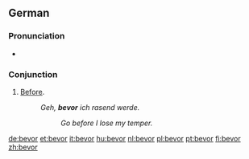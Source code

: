 ==German==

===Pronunciation===
* {{IPA|/bəˈfɔɐ/|lang=de}}

===Conjunction===
{{head|de|conjunction}}

# [[before|Before]].
#: ''Geh, '''bevor''' ich rasend werde.''
#:: ''Go before I lose my temper.''

{{tbot entry|German|before|2008|January|de}}

[[de:bevor]]
[[et:bevor]]
[[it:bevor]]
[[hu:bevor]]
[[nl:bevor]]
[[pl:bevor]]
[[pt:bevor]]
[[fi:bevor]]
[[zh:bevor]]